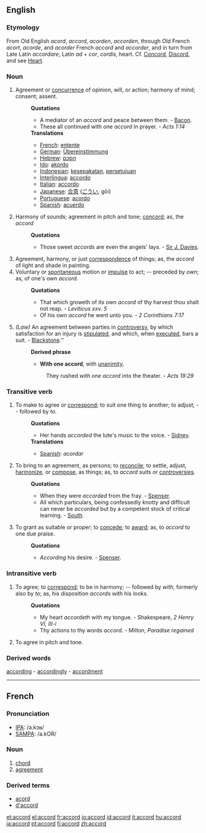 {{see|Accord}}
==English==
===Etymology===
From Old English ''acord'', ''accord'', ''acorden'', ''accorden'', through Old French ''acort'', ''acorde'', and ''acorder'' French ''accord'' and ''accorder'', and in turn from Late Latin ''accordare''; Latin ''ad'' + ''cor'', ''cordis'', heart. Cf. [[Concord]], [[Discord]], and see [[Heart]].

===Noun===
#Agreement or [[concurrence]] of opinion, will, or action; harmony of mind; consent; assent.
#:'''Quotations'''
#:*A mediator of an ''accord'' and peace between them. - [[Bacon]].
#:*These all continued with one ''accord'' in prayer. - ''Acts 1:14'' 
#:'''Translations'''
#:*[[French]]: [[entente]]
#:*[[German]]: [[Übereinstimmung]]
#:*[[Hebrew]]: [[הסכם]]
#:*[[Ido]]: [[akordo]]
#:*[[Indonesian]]: [[sepakat|kesepakatan]], [[setuju|persetujuan]]
#:*[[Interlingua]]: [[accordo]]
#:*[[Italian]]: [[accordo]]
#:*[[Japanese]]: [[合意]] ([[ごうい]], gōi)
#:*[[Portuguese]]: [[acordo]] 
#:*[[Spanish]]: [[acuerdo]]
#Harmony of sounds; agreement in pitch and tone; [[concord]]; as, the ''accord''
#:'''Quotations'''
#:*Those sweet ''accords'' are even the angels' lays. - [[Sir J. Davies]].
#Agreement, harmony, or just [[correspondence]] of things; as, the ''accord'' of light and shade in painting.
#Voluntary or [[spontaneous]] motion or [[impulse]] to act; -- preceded by ''own''; as, of one's own ''accord''.
#:'''Quotations'''
#:*That which groweth of its own ''accord'' of thy harvest thou shalt not reap. -  ''Leviticus xxv. 5''
#:*Of his own ''accord'' he went unto you. - ''2 Corinthians 7:17''
#''(Law)'' An agreement between parties in [[controversy]], by which satisfaction for an injury is [[stipulated]], and which, when [[executed]], bars a suit. - [[Blackstone]].''
#:'''Derived phrase'''
#:*'''With one accord''', with [[unanimity]].
#::They rushed ''with one accord'' into the theater. - ''Acts 19:29''

===Transitive verb===
{{en-infl-reg-consonant|accord||}}

#To make to agree or [[correspond]]; to suit one thing to another; to adjust; -- followed by ''to''.
#:'''Quotations'''
#:*Her hands ''accorded'' the lute's music to the voice. - [[Sidney]].
#:'''Translations'''
#:*[[Spanish]]: ''acordar''
#To bring to an agreement, as persons; to [[reconcile]]; to settle, adjust, [[harmonize]], or [[compose]], as things; as, to ''accord'' suits or [[controversies]].
#:'''Quotations'''
#:*When they were ''accorded'' from the fray. - [[Spenser]].
#:*All which particulars, being confessedly knotty and difficult can never be ''accorded'' but by a competent stock of critical learning. - [[South]].
#To grant as suitable or proper; to [[concede]]; to [[award]]; as, to ''accord'' to one due praise.
#:'''Quotations'''
#:*''According'' his desire. - [[Spenser]].

===Intransitive verb===
#To agree; to [[correspond]]; to be in harmony; -- followed by ''with'', formerly also by ''to''; as, his disposition ''accords'' with his looks.
#:'''Quotations'''
#:*My heart ''accordeth'' with my tongue. - Shakespeare, ''2 Henry VI, III-i''
#:*Thy actions to thy words ''accord''. - Milton, ''Paradise regained''
#To agree in pitch and tone.
===Derived words===
[[according]] - [[accordingly]] - [[accordment]]

----
==French==

===Pronunciation===
*[[w:IPA|IPA]]: /a.kɔʁ/
*[[w:SAMPA|SAMPA]]: /a.kOR/

===Noun===
# [[chord]]
# [[agreement]]
===Derived terms===
*[[acord]]
*[[d'accord]]

[[et:accord]]
[[el:accord]]
[[fr:accord]]
[[io:accord]]
[[id:accord]]
[[it:accord]]
[[hu:accord]]
[[ja:accord]]
[[pt:accord]]
[[fi:accord]]
[[zh:accord]]